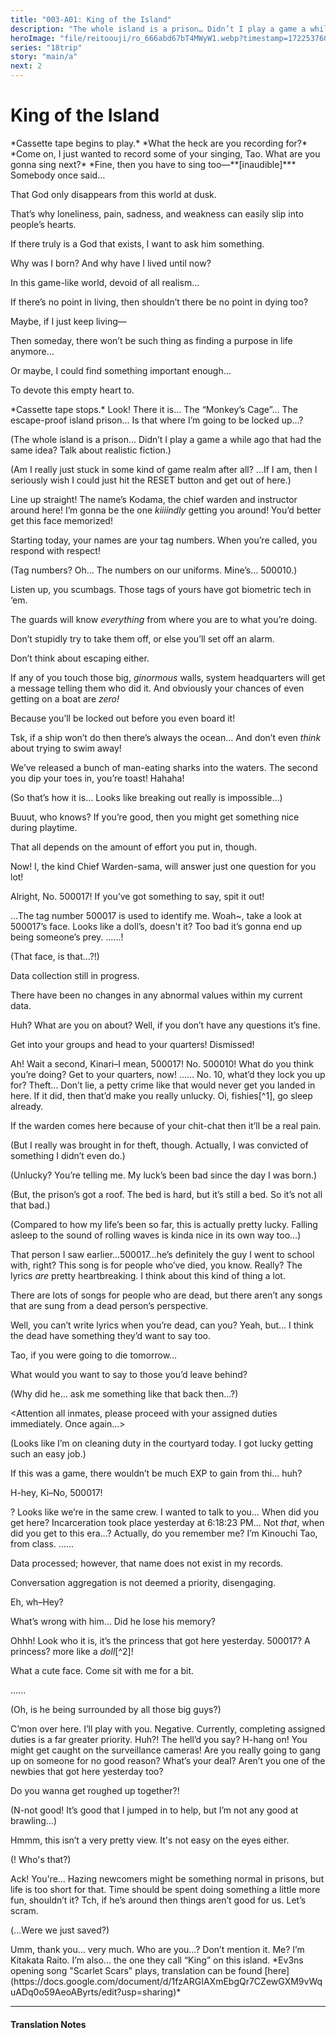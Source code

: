 ```yaml
---
title: "003-A01: King of the Island"
description: "The whole island is a prison… Didn’t I play a game a while ago that had the same idea?"
heroImage: "file/reitoouji/ro_666abd67bT4MWyW1.webp?timestamp=1722537609233"
series: "18trip"
story: "main/a"
next: 2
---
```



# King of the Island

<Narration>
*Cassette tape begins to play.*
</Narration>

<Bubble character="Tao" name="Tao" unknown>
*What the heck are you recording for?*
</Bubble>

<Bubble unknown>
*Come on, I just wanted to record some of your singing, Tao. What are you gonna sing next?*
</Bubble>

<Bubble character="Tao" name="Tao" unknown>
*Fine, then you have to sing too―**[inaudible]***
</Bubble>

<Narration novel>
Somebody once said…

That God only disappears from this world at dusk.

That’s why loneliness, pain, sadness, and weakness can easily slip into people’s hearts.

If there truly is a God that exists, I want to ask him something.

Why was I born? And why have I lived until now?

In this game-like world, devoid of all realism…

If there’s no point in living, then shouldn’t there be no point in dying too?

Maybe, if I just keep living—

Then someday, there won’t be such thing as finding a purpose in life anymore…

Or maybe, I could find something important enough…

To devote this empty heart to.
</Narration>

<Narration>
*Cassette tape stops.*
</Narration>

<StoryImg src="https://f005.backblazeb2.com/file/reitoouji/ro_666abd67bT4MWyW1.webp?timestamp=1722537609233" alt="1"/>

<Bubble name="Inmate A">
Look! There it is… The “Monkey’s Cage”...
</Bubble>

<Bubble name="Inmate B">
The escape-proof island prison…
</Bubble>

<Bubble character="Tao">
Is that where I’m going to be locked up…?

<p class="t">(The whole island is a prison… Didn’t I play a game a while ago that had the same idea? Talk about realistic fiction.)</p>

<p class="t">(Am I really just stuck in some kind of game realm after all? …If I am, then I seriously wish I could just hit the RESET button and get out of here.)</p>
</Bubble>

<Divider loc="Central Courtyard" />

<StoryImg src="https://f005.backblazeb2.com/file/reitoouji/ro_N9Utlbl66abd67b7.webp?timestamp=1722537608786" alt="2"/>


<Bubble character="Kodama" name="???">
Line up straight! The name’s Kodama, the chief warden and instructor around here!
</Bubble>

<Bubble character="Kodama">
I’m gonna be the one <i>kiiiindly</i> getting you around! You’d better get this face memorized! 

Starting today, your names are your tag numbers. When you’re called, you respond with respect!
</Bubble>

<Bubble character="Tao">
<p class="t">(Tag numbers? Oh… The numbers on our uniforms. Mine’s… 500010.)</p>
</Bubble>

<Bubble character="Kodama">
Listen up, you scumbags. Those tags of yours have got biometric tech in ‘em.

The guards will know <i>everything</i> from where you are to what you’re doing.

Don’t stupidly try to take them off, or else you’ll set off an alarm.

Don’t think about escaping either.

If any of you touch those big, <i>ginormous</i> walls, system headquarters will get a message telling them who did it. And obviously your chances of even getting on a boat are <i>zero!</i>

Because you’ll be locked out before you even board it!
</Bubble>

<Bubble name="Inmate A">
Tsk, if a ship won’t do then there’s always the ocean…
</Bubble>

<Bubble character="Kodama">
And don’t even <i>think</i> about trying to swim away!

We’ve released a bunch of man-eating sharks into the waters. The second you dip your toes in, you’re toast! Hahaha!
</Bubble>

<Bubble character="Tao">
<p class="t">(So that’s how it is… Looks like breaking out really is impossible…)</p>
</Bubble>

<Bubble character="Kodama">
Buuut, who knows? If you’re good, then you might get something nice during playtime.

That all depends on the amount of effort you put in, though.

Now! I, the kind Chief Warden-sama, will answer just one question for you lot!

Alright, No. 500017! If you’ve got something to say, spit it out!
</Bubble>

<StoryImg src="https://f005.backblazeb2.com/file/reitoouji/ro_VEDba66abd67bZl5.webp?timestamp=1722537608513" alt="3"/>

<Bubble character="Kinari" name="500017">
…The tag number 500017 is used to identify me.
</Bubble>

<Bubble name="Inmate A">
Woah~, take a look at 500017’s face. Looks like a doll’s, doesn't it?
</Bubble>

<Bubble name="Inmate B">
Too bad it’s gonna end up being someone’s prey.
</Bubble>

<Bubble character="Tao">
......!

<p class="t">(That face, is that…?!)</p>
</Bubble>

<Bubble character="Kinari" name="500017">
Data collection still in progress.

There have been no changes in any abnormal values within my current data.
</Bubble>

<Bubble character="Kodama">
Huh? What are you on about? Well, if you don’t have any questions it’s fine.

Get into your groups and head to your quarters! Dismissed!
</Bubble>

<Bubble character="Tao">
Ah! Wait a second, Kinari–I mean, 500017!
</Bubble>

<Bubble character="Kodama">
No. 500010! What do you think you’re doing? Get to your quarters, now!
</Bubble>

<Bubble character="Tao">
......
</Bubble>

<Divider loc="Cell Block" />

<StoryImg src="https://f005.backblazeb2.com/file/reitoouji/ro_ybcj66abd67bIU04.webp?timestamp=1722537607840" alt="4"/>

<Bubble character="Cellmate A">
No. 10, what’d they lock you up for?
</Bubble>

<Bubble character="Tao">
Theft...
</Bubble>

<Bubble character="Cellmate B">
Don’t lie, a petty crime like that would never get you landed in here. If it did, then that’d make you really unlucky.
</Bubble>

<Bubble character="Cellmate C">
Oi, fishies[^1], go sleep already.

If the warden comes here because of your chit-chat then it’ll be a real pain.
</Bubble>

<Bubble character="Tao">
<p class="t">(But I really was brought in for theft, though. Actually, I was convicted of something I didn’t even do.)</p>

<p class="t">(Unlucky? You’re telling me. My luck’s been bad since the day I was born.)</p>

<p class="t">(But, the prison’s got a roof. The bed is hard, but it’s still a bed. So it’s not all that bad.)</p>

<p class="t">(Compared to how my life’s been so far, this is actually pretty lucky. Falling asleep to the sound of rolling waves is kinda nice in its own way too…)</p>
</Bubble>

<Divider timeskip />

<Bubble character="Tao">
That person I saw earlier…500017…he’s definitely the guy I went to school with, right?
</Bubble>

<Divider fb="start" />

<Bubble unknown>
This song is for people who’ve died, you know.
</Bubble>

<Bubble character="Tao" name="Tao" unknown>
Really? The lyrics <i>are</i> pretty heartbreaking.
</Bubble>

<Bubble unknown>
I think about this kind of thing a lot.

There are lots of songs for people who are dead, but there aren’t any songs that are sung from a dead person’s perspective.
</Bubble>

<Bubble character="Tao" name="Tao" unknown>
Well, you can’t write lyrics when you’re dead, can you?
</Bubble>

<Bubble unknown>
Yeah, but… I think the dead have something they’d want to say too.

Tao, if you were going to die tomorrow…

What would you want to say to those you’d leave behind?
</Bubble>

<Divider fb="end" />

<Bubble character="Tao">
<p class="t">(Why did he… ask me something like that back then…?)</p>
</Bubble>

<Divider loc="Central Courtyard" />

<StoryImg src="https://f005.backblazeb2.com/file/reitoouji/ro_SgaBg966abd67b06.webp?timestamp=1722537609166" alt="5"/>

<Box type="radio">
&lt;&NoBreak;Attention all inmates, please proceed with your assigned duties immediately. Once again...&NoBreak;&gt;
</Box>

<Bubble character="Tao">
<p class="t">(Looks like I’m on cleaning duty in the courtyard today. I got lucky getting such an easy job.)</p>

If this was a game, there wouldn’t be much EXP to gain from thi… huh?

H-hey, Ki–No, 500017!
</Bubble>

<Bubble character="Kinari" name="500017">
?
</Bubble>

<Bubble character="Tao">
Looks like we’re in the same crew. I wanted to talk to you… When did you get here?
</Bubble>

<Bubble character="Kinari" name="500017">
Incarceration took place yesterday at 6:18:23 PM…
</Bubble>

<Bubble character="Tao">
Not <i>that</i>, when did you get to this era…? Actually, do you remember me? I’m Kinouchi Tao, from class.
</Bubble>

<Bubble character="Kinari" name="500017">
......

Data processed; however, that name does not exist in my records.

Conversation aggregation is not deemed a priority, disengaging.
</Bubble>

<Bubble character="Tao">
Eh, wh–Hey?

What’s wrong with him… Did he lose his memory?
</Bubble>

<Bubble name="Toned Inmate A">
Ohhh! Look who it is, it’s the princess that got here yesterday.
</Bubble>

<Bubble name="Toned Inmate">
500017? A princess? more like a <i>doll</i>[^2]!

What a cute face. Come sit with me for a bit.
</Bubble>

<Bubble character="Kinari" name="500017">
......
</Bubble>

<Bubble character="Tao">
<p class="t">(Oh, is he being surrounded by all those big guys?)</p>
</Bubble>

<Bubble name="Toned Inmate A">
C’mon over here. I’ll play with you.
</Bubble>

<Bubble character="Kinari" name="500017">
Negative. Currently, completing assigned duties is a far greater priority.
</Bubble>

<Bubble name="Toned Inmate B">
Huh?! The hell’d you say?
</Bubble>

<Bubble character="Tao">
H-hang on! You might get caught on the surveillance cameras! Are you really going to gang up on someone for no good reason?
</Bubble>

<Bubble name="Toned Inmate A">
What’s your deal? Aren’t you one of the newbies that got here yesterday too?

Do you wanna get roughed up together?!
</Bubble>

<Bubble character="Tao">
<p class="t">(N-not good! It’s good that I jumped in to help, but I’m not any good at brawling…)</p>
</Bubble>

<StoryImg src="https://f005.backblazeb2.com/file/reitoouji/ro_v4EZAO66abd67bI6.webp?timestamp=1722537608838" alt="6"/>

<Bubble character="Raito" unknown>
Hmmm, this isn’t a very pretty view. It's not easy on the eyes either.
</Bubble>

<Bubble character="Tao">
<p class="t">(! Who's that?)</p>
</Bubble>

<Bubble name="Toned Inmate A">
Ack! You're...
</Bubble>

<Bubble character="Raito" unknown>
Hazing newcomers might be something normal in prisons, but life is too short for that. Time should be spent doing something a little more fun, shouldn’t it?
</Bubble>

<Bubble name="Toned Inmate B">
Tch, if he’s around then things aren’t good for us. Let’s scram.
</Bubble>

<Bubble character="Tao">
<p class="t">(...Were we just saved?)</p>
</Bubble>

<Bubble character="Tao">
Umm, thank you… very much. Who are you…?
</Bubble>

<Bubble character="Raito" unknown>
Don’t mention it. Me? I’m Kitakata Raito.
</Bubble>

<Bubble character="Raito">
I’m also… the one they call “King” on this island.
</Bubble>

<Narration>
*Ev3ns opening song "Scarlet Scars" plays, translation can be found [here](https://docs.google.com/document/d/1fzARGIAXmEbgQr7CZewGXM9vWquADq0o59AeoAByrts/edit?usp=sharing)*
</Narration>

***

<h4> Translation Notes</h4>

[^1]: A slang term prisoners use to refer to someone who’s newly incarcerated.
[^2]: The term used in text is “Ohina-sama”. This references “Hina dolls”, which are a type of elegant doll displayed during Hinamatsuri (Doll’s/Girl’s Day)